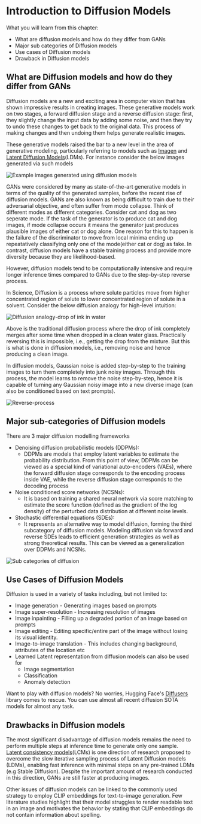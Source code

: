 # Introduction to Diffusion Models

What you will learn from this chapter:

- What are diffusion models and how do they differ from GANs
- Major sub categories of Diffusion models
- Use cases of Diffusion models
- Drawback in Diffusion models

## What are Diffusion models and how do they differ from GANs

Diffusion models are a new and exciting area in computer vision that has shown impressive results in creating images. These generative models work on two stages, a forward diffusion stage and a reverse diffusion stage: first, they slightly change the input data by adding some noise, and then they try to undo these changes to get back to the original data. This process of making changes and then undoing them helps generate realistic images.

These generative models raised the bar to a new level in the area of generative modeling, particularly referring to models such as [Imagen](https://imagen.research.google/) and [Latent Diffusion Models](https://arxiv.org/abs/2112.10752)(LDMs). For instance consider the below images generated via such models

![Example images generated using diffusion models](https://huggingface.co/datasets/hwaseem04/Documentation-files/blob/main/CV-Course/diffusion-eg.png)

GANs were considered by many as state-of-the-art generative models in terms of the quality of the generated samples, before the recent rise of diffusion models. GANs are also known as being difficult to train due to their adversarial objective, and often suffer from mode collapse. Think of different modes as different categories. Consider cat and dog as two seperate mode. If the task of the generator is to produce cat and dog images, if mode collapse occurs it means the generator just produces plausible images of either cat or dog alone. One reason for this to happen is the failure of the discriminator to move from local minima ending up repeatatively classifying only one of the mode(either cat or dog) as fake. In contrast, diffusion models have a stable training process and provide more diversity because they are likelihood-based.

However, diffusion models tend to be computationally intensive and require longer inference times compared to GANs due to the step-by-step reverse process.

In Science, Diffusion is a process where solute particles move from higher concentrated region of solute to lower concentrated region of solute in a solvent. Consider the below diffusion analogy for high-level intuition:

![Diffusion analogy-drop of ink in water](https://huggingface.co/datasets/hwaseem04/Documentation-files/blob/main/CV-Course/diffusion-intuition.jpeg)

Above is the traditional diffusion process where the drop of ink completely merges after some time when dropped in a clean water glass. Practically reversing this is impossible, i.e., getting the drop from the mixture. But this is what is done in diffusion models, i.e., removing noise and hence producing a clean image.

In diffusion models, Gaussian noise is added step-by-step to the training images to turn them completely into junk noisy images. Through this process, the model learns to remove the noise step-by-step, hence it is capable of turning any Gaussian noisy image into a new diverse image (can also be conditioned based on text prompts).

![Reverse-process](https://huggingface.co/datasets/hwaseem04/Documentation-files/blob/main/CV-Course/diffusion-process.jpg)

## Major sub-categories of Diffusion models

There are 3 major diffusion modelling frameworks

- Denoising diffusion probabilistic models (DDPMs):
  - DDPMs are models that employ latent variables to estimate the probability distribution. From this point of view, DDPMs can be viewed as a special kind of variational auto-encoders (VAEs), where the forward diffusion stage corresponds to the encoding process inside VAE, while the reverse diffusion stage corresponds to the decoding process
- Noise conditioned score networks (NCSNs):
  - It is based on training a shared neural network via score matching to estimate the score function (defined as the gradient of the log density) of the perturbed data distribution at different noise levels.
- Stochastic differential equations (SDEs):
  - It represents an alternative way to model diffusion, forming the third subcategory of diffusion models. Modeling diffusion via forward and reverse SDEs leads to efficient generation strategies as well as strong theoretical results. This can be viewed as a generalization over DDPMs and NCSNs.

![Sub categories of diffusion](https://huggingface.co/datasets/hwaseem04/Documentation-files/blob/main/CV-Course/diffusion-sub-categories.png)

## Use Cases of Diffusion Models

Diffusion is used in a variety of tasks including, but not limited to:

- Image generation - Generating images based on prompts
- Image super-resolution - Increasing resolution of images
- Image inpainting - Filling up a degraded portion of an image based on prompts
- Image editing - Editing specific/entire part of the image without losing its visual identity.
- Image-to-image translation - This includes changing background, attributes of the location etc
- Learned Latent representation from diffusion models can also be used for
  - Image segmentation
  - Classification
  - Anomaly detection

Want to play with diffusion models? No worries, Hugging Face's [Diffusers](https://huggingface.co/docs/diffusers/index) library comes to rescue. You can use almost all recent diffusion SOTA models for almost any task.

## Drawbacks in Diffusion models

The most significant disadvantage of diffusion models remains the need to perform multiple steps at inference time to generate only one sample. [Latent consistency models](https://latent-consistency-models.github.io/)(LCMs) is one direction of research proposed to overcome the slow iterative sampling process of Latent Diffusion models (LDMs), enabling fast inference with minimal steps on any pre-trained LDMs (e.g Stable Diffusion). Despite the important amount of research conducted in this direction, GANs are still faster at producing images.

Other issues of diffusion models can be linked to the commonly used strategy to employ CLIP embeddings for text-to-image generation. Few literature studies highlight that their model struggles to render readable text in an image and motivates the behavior by stating that CLIP embeddings do not contain information about spelling.
